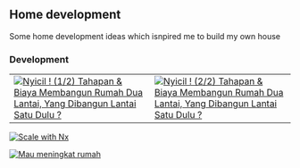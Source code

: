 ## Home development

Some home development ideas which isnpired me to build my own house


### Development

|   				|  				         |
| ----------------- | ---------------------- |
| [![Nyicil ! (1/2) Tahapan & Biaya Membangun Rumah Dua Lantai, Yang Dibangun Lantai Satu Dulu ?](https://img.youtube.com/vi/_cM_ugzRISo/0.jpg)](https://www.youtube.com/watch?v=_cM_ugzRISo) | [![Nyicil ! (2/2) Tahapan & Biaya Membangun Rumah Dua Lantai, Yang Dibangun Lantai Satu Dulu ?](https://img.youtube.com/vi/318Zp7hUW9g/0.jpg)](https://www.youtube.com/watch?v=318Zp7hUW9g) |

[![Scale with Nx](https://img.youtube.com/vi/zfCoFVfIGM0/0.jpg)](https://www.youtube.com/watch?v=zfCoFVfIGM0)

[![Mau meningkat rumah](https://img.youtube.com/vi/Pp9eTVxBeRQ/0.jpg)](https://www.youtube.com/watch?v=Pp9eTVxBeRQ)